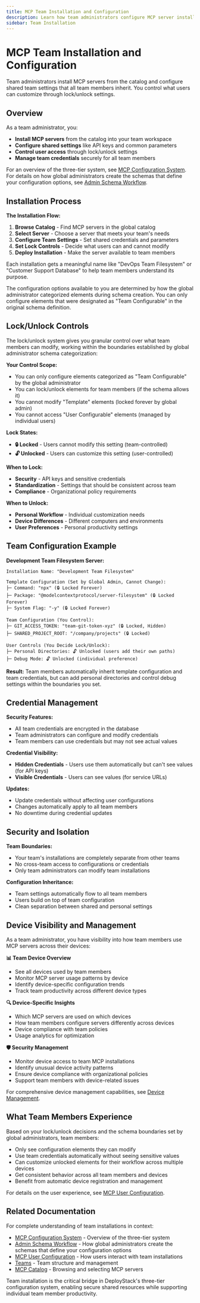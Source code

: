 ```yaml
---
title: MCP Team Installation and Configuration
description: Learn how team administrators configure MCP server installations, manage shared team settings, and control user access through lock/unlock controls.
sidebar: Team Installation
---
```


# MCP Team Installation and Configuration

Team administrators install MCP servers from the catalog and configure shared team settings that all team members inherit. You control what users can customize through lock/unlock settings.

## Overview

As a team administrator, you:

- **Install MCP servers** from the catalog into your team workspace
- **Configure shared settings** like API keys and common parameters
- **Control user access** through lock/unlock settings
- **Manage team credentials** securely for all team members

For an overview of the three-tier system, see [MCP Configuration System](/mcp-configuration). For details on how global administrators create the schemas that define your configuration options, see [Admin Schema Workflow](/mcp-admin-schema-workflow).

## Installation Process

**The Installation Flow:**

1. **Browse Catalog** - Find MCP servers in the global catalog
2. **Select Server** - Choose a server that meets your team's needs
3. **Configure Team Settings** - Set shared credentials and parameters
4. **Set Lock Controls** - Decide what users can and cannot modify
5. **Deploy Installation** - Make the server available to team members

Each installation gets a meaningful name like "DevOps Team Filesystem" or "Customer Support Database" to help team members understand its purpose.

The configuration options available to you are determined by how the global administrator categorized elements during schema creation. You can only configure elements that were designated as "Team Configurable" in the original schema definition.

## Lock/Unlock Controls

The lock/unlock system gives you granular control over what team members can modify, working within the boundaries established by global administrator schema categorization:

**Your Control Scope:**
- You can only configure elements categorized as "Team Configurable" by the global administrator
- You can lock/unlock elements for team members (if the schema allows it)
- You cannot modify "Template" elements (locked forever by global admin)
- You cannot access "User Configurable" elements (managed by individual users)

**Lock States:**
- **🔒 Locked** - Users cannot modify this setting (team-controlled)
- **🔓 Unlocked** - Users can customize this setting (user-controlled)

**When to Lock:**
- **Security** - API keys and sensitive credentials
- **Standardization** - Settings that should be consistent across team
- **Compliance** - Organizational policy requirements

**When to Unlock:**
- **Personal Workflow** - Individual customization needs
- **Device Differences** - Different computers and environments
- **User Preferences** - Personal productivity settings

## Team Configuration Example

**Development Team Filesystem Server:**

```
Installation Name: "Development Team Filesystem"

Template Configuration (Set by Global Admin, Cannot Change):
├─ Command: "npx" (🔒 Locked Forever)
├─ Package: "@modelcontextprotocol/server-filesystem" (🔒 Locked Forever)
├─ System Flag: "-y" (🔒 Locked Forever)

Team Configuration (You Control):
├─ GIT_ACCESS_TOKEN: "team-git-token-xyz" (🔒 Locked, Hidden)
├─ SHARED_PROJECT_ROOT: "/company/projects" (🔒 Locked)

User Controls (You Decide Lock/Unlock):
├─ Personal Directories: 🔓 Unlocked (users add their own paths)
├─ Debug Mode: 🔓 Unlocked (individual preference)
```

**Result:** Team members automatically inherit template configuration and team credentials, but can add personal directories and control debug settings within the boundaries you set.

## Credential Management

**Security Features:**
- All team credentials are encrypted in the database
- Team administrators can configure and modify credentials
- Team members can use credentials but may not see actual values

**Credential Visibility:**
- **Hidden Credentials** - Users use them automatically but can't see values (for API keys)
- **Visible Credentials** - Users can see values (for service URLs)

**Updates:**
- Update credentials without affecting user configurations
- Changes automatically apply to all team members
- No downtime during credential updates

## Security and Isolation

**Team Boundaries:**
- Your team's installations are completely separate from other teams
- No cross-team access to configurations or credentials
- Only team administrators can modify team installations

**Configuration Inheritance:**
- Team settings automatically flow to all team members
- Users build on top of team configuration
- Clean separation between shared and personal settings

## Device Visibility and Management

As a team administrator, you have visibility into how team members use MCP servers across their devices:

**📊 Team Device Overview**
- See all devices used by team members
- Monitor MCP server usage patterns by device
- Identify device-specific configuration trends
- Track team productivity across different device types

**🔍 Device-Specific Insights**
- Which MCP servers are used on which devices
- How team members configure servers differently across devices
- Device compliance with team policies
- Usage analytics for optimization

**🛡️ Security Management**
- Monitor device access to team MCP installations
- Identify unusual device activity patterns
- Ensure device compliance with organizational policies
- Support team members with device-related issues

For comprehensive device management capabilities, see [Device Management](/device-management).

## What Team Members Experience

Based on your lock/unlock decisions and the schema boundaries set by global administrators, team members:

- Only see configuration elements they can modify
- Use team credentials automatically without seeing sensitive values
- Can customize unlocked elements for their workflow across multiple devices
- Get consistent behavior across all team members and devices
- Benefit from automatic device registration and management

For details on the user experience, see [MCP User Configuration](/mcp-user-configuration).

## Related Documentation

For complete understanding of team installations in context:

- [MCP Configuration System](/mcp-configuration) - Overview of the three-tier system
- [Admin Schema Workflow](/mcp-admin-schema-workflow) - How global administrators create the schemas that define your configuration options
- [MCP User Configuration](/mcp-user-configuration) - How users interact with team installations
- [Teams](/teams) - Team structure and management
- [MCP Catalog](/mcp-catalog) - Browsing and selecting MCP servers

Team installation is the critical bridge in DeployStack's three-tier configuration system, enabling secure shared resources while supporting individual team member productivity.
